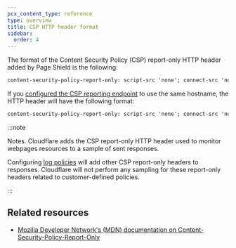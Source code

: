 ```yaml
---
pcx_content_type: reference
type: overview
title: CSP HTTP header format
sidebar:
  order: 4
---
```



The format of the <GlossaryTooltip term="content security policy (CSP)">Content Security Policy (CSP)</GlossaryTooltip> report-only HTTP header added by Page Shield is the following:

```txt
content-security-policy-report-only: script-src 'none'; connect-src 'none'; report-uri https://csp-reporting.cloudflare.com/cdn-cgi/script_monitor/report?<QUERY_STRING>
```

If you [configured the CSP reporting endpoint](/page-shield/reference/settings/#csp-reporting-endpoint) to use the same hostname, the HTTP header will have the following format:

```txt
content-security-policy-report-only: script-src 'none'; connect-src 'none'; report-uri <YOUR_HOSTNAME>/cdn-cgi/script_monitor/report?<QUERY_STRING>
```

:::note

Notes. Cloudflare adds the CSP report-only HTTP header used to monitor webpages resources to a sample of sent responses.

Configuring [log policies](/page-shield/policies/) will add other CSP report-only headers to responses. Cloudflare will not perform any sampling for these report-only headers related to customer-defined policies.

:::

## Related resources

- [Mozilla Developer Network's (MDN) documentation on Content-Security-Policy-Report-Only](https://developer.mozilla.org/en-US/docs/Web/HTTP/Headers/Content-Security-Policy-Report-Only)
